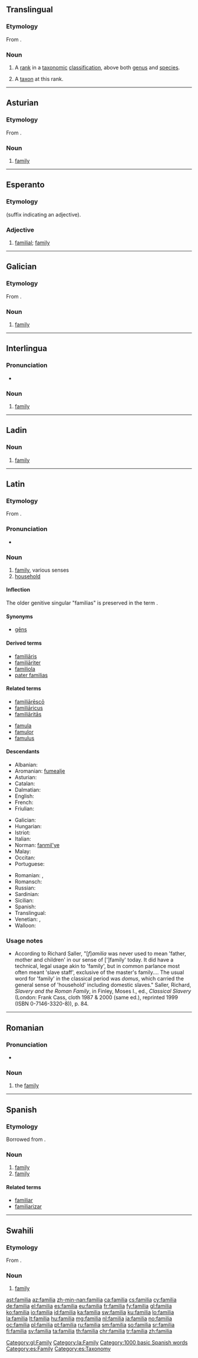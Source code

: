 {{also|família}}
==Translingual==

===Etymology===
From {{etyl|la|mul}} {{term|familia|lang=la}}.

===Noun===
{{head|mul|noun}}

# {{context|taxonomy|lang=mul}} A [[rank]] in a [[taxonomic]] [[classification]], above both [[genus]] and [[species]].
# {{context|taxonomy|lang=mul}} A [[taxon]] at this rank.
----
==Asturian==
{{wikipedia|lang=ast}}

===Etymology===
From {{etyl|la|ast}} {{term|familia|lang=la}}.

===Noun===
{{ast-noun|f|families}}

# [[family]]
----
==Esperanto==

===Etymology===
{{suffix|familio|a|lang=eo}} (suffix indicating an adjective).

===Adjective===
{{eo-head}}

# [[familial]]; [[family]] {{gloss|attributively}}
----
==Galician==

===Etymology===
From {{etyl|la|gl}} {{term|familia|lang=la}}.

===Noun===
{{gl-noun|f}}

# [[family]]
[[Category:gl:Family]]
----
==Interlingua==

===Pronunciation===
* {{IPA|/faˈmi.lja/|lang=ia}}

===Noun===
{{ia-noun|s}}

# [[family]]
----
==Ladin==

===Noun===
{{lld-noun|f|families}}

# [[family]]
----
==Latin==

===Etymology===
From {{term|famulus|lang=la}}.

===Pronunciation===
* {{a|Classical}} {{IPA|/faˈmi.li.a/|lang=la}}

===Noun===
{{la-noun|familia|familiae|familiae|f|first}}

# [[family]], various senses
# [[household]]

====Inflection====
{{la-decl-1st|famili}}

The older genitive singular "familias" is preserved in the term {{term|pater familias|||lang=la}}.

====Synonyms====
* {{sense|family}} [[gens|gēns]]

====Derived terms====
* [[familiaris|familiāris]]
* [[familiariter|familiāriter]]
* [[familiola]]
* [[pater familias]]

====Related terms====
{{top2}}
* [[familiaresco|familiārēscō]]
* [[familiaricus|familiāricus]]
* [[familiaritas|familiāritās]]
{{mid2}}
* [[famula]]
* [[famulor]]
* [[famulus]]
{{bottom}}

====Descendants====
{{top3}}
* Albanian: {{l|sq|fëmijë}}
* Aromanian: [[fumealje]]
* Asturian: {{l|ast|familia}}
* Catalan: {{l|ca|família}}
* Dalmatian: {{l|dlm|famalja}}
* English: {{l|en|family}}
* French: {{l|fr|famille}}
* Friulian: {{l|fur|famee}}
{{mid3}}
* Galician: {{l|gl|familia}}
* Hungarian: {{l|hu|família}}
* Istriot: {{l|ist|fameîa}}
* Italian: {{l|it|famiglia}}
* Norman: [[fanmil'ye]]
* Malay: {{l|ms|famili}}
* Occitan: {{l|oc|familha}}
* Portuguese: {{l|pt|família}}
{{mid2}}
* Romanian: {{l|ro|familie}}, {{l|ro|femeie}}
* Romansch: {{l|rm|famiglia}}
* Russian: {{l|ru|фамилия|tr=famílija}}
* Sardinian: {{l|sro|famíglia}}
* Sicilian: {{l|scn|famigghia}}
* Spanish: {{l|es|familia}}
* Translingual: {{l/mul|familia}} {{a|taxonomy}}
* Venetian: {{l|vec|faméja}}, {{l|vec|famégia}}
* Walloon: {{l|wa|famile}}
{{bottom}}

===Usage notes===
* According to Richard Saller, "[''f'']''amilia'' was never used to mean 'father, mother and children' in our sense of [']family' today. It did have a technical, legal usage akin to 'family', but in common parlance most often meant 'slave staff', exclusive of the master's family.... The usual word for 'family' in the classical period was ''domus'', which carried the general sense of 'household' including domestic slaves." Saller, Richard, ''Slavery and the Roman Family'', in Finley, Moses I., ed., ''Classical Slavery'' (London: Frank Cass, cloth 1987 & 2000 (same ed.), reprinted 1999 (ISBN 0-7146-3320-8)), p.&nbsp;84.

[[Category:la:Family]]

----

==Romanian==

===Pronunciation===
* {{IPA|[faˈmi.li.a]|lang=ro}}

===Noun===
{{ro-noun-def|f|na|familie}}

# the [[family]]

----

==Spanish==

===Etymology===
Borrowed from {{etyl|la|es}} {{term|familia|lang=la}}.

===Noun===
{{es-noun|f}}

# [[family]] {{gloss|nuclear family}}
# [[family]] {{gloss|group or aggregation of things classed together as kindred or related from possessing in common characteristics which distinguish them from other things of the same order}}

====Related terms====
* [[familiar]]
* [[familiarizar]]

[[Category:1000 basic Spanish words]]

[[Category:es:Family]]
[[Category:es:Taxonomy]]

----

==Swahili==

===Etymology===
From {{etyl|la|sw}} {{m|la|familia}}.
===Noun===
{{sw-noun|n}}

# [[family]]

[[ast:familia]]
[[az:familia]]
[[zh-min-nan:familia]]
[[ca:familia]]
[[cs:familia]]
[[cy:familia]]
[[de:familia]]
[[el:familia]]
[[es:familia]]
[[eu:familia]]
[[fr:familia]]
[[fy:familia]]
[[gl:familia]]
[[ko:familia]]
[[io:familia]]
[[id:familia]]
[[ka:familia]]
[[sw:familia]]
[[ku:familia]]
[[lo:familia]]
[[la:familia]]
[[lt:familia]]
[[hu:familia]]
[[mg:familia]]
[[nl:familia]]
[[ja:familia]]
[[no:familia]]
[[oc:familia]]
[[pl:familia]]
[[pt:familia]]
[[ru:familia]]
[[sm:familia]]
[[so:familia]]
[[sr:familia]]
[[fi:familia]]
[[sv:familia]]
[[ta:familia]]
[[th:familia]]
[[chr:familia]]
[[tr:familia]]
[[zh:familia]]